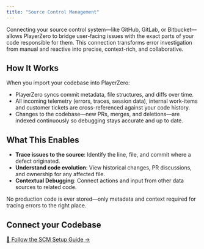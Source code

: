 ```yaml
---
title: "Source Control Management"
---
```


Connecting your source control system—like GitHub, GitLab, or Bitbucket—allows PlayerZero to bridge user-facing issues with the exact parts of your code responsible for them. This connection transforms error investigation from manual and reactive into precise, context-rich, and collaborative.

## How It Works  
When you import your codebase into PlayerZero:
- PlayerZero syncs commit metadata, file structures, and diffs over time.  
- All incoming telemetry (errors, traces, session data), internal work-items and customer tickets are cross-referenced against your code history.  
- Changes to the codebase—new PRs, merges, and deletions—are indexed continuously so debugging stays accurate and up to date.  

## What This Enables  
- **Trace issues to the source**: Identify the line, file, and commit where a defect originated.  
- **Understand code evolution**: View historical changes, PR discussions, and ownership for any affected file.  
- **Contextual Debugging**: Connect actions and input from other data sources to related code.

<Note>No production code is ever stored—only metadata and context required for tracing errors to the right place.</Note>

## Connect your Codebase
[📖 Follow the SCM Setup Guide →](/developer-guide/configuration-guides/importing-code/import-git-setup-guide)

